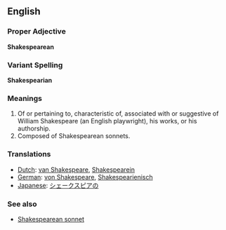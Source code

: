 ==English==

===Proper Adjective===
'''Shakespearean'''

===Variant Spelling===
'''Shakespearian'''

===Meanings===

#Of or pertaining to, characteristic of, associated with or suggestive of William Shakespeare (an English playwright), his works, or his authorship.
#Composed of Shakespearean sonnets.

===Translations===

*[[Dutch]]: [[van Shakespeare]], [[Shakespearein]]
*[[German]]: [[von Shakespeare]], [[Shakespearienisch]]
*[[Japanese]]: [[シェークスピアの]]

===See also===
*[[Shakespearean sonnet]]